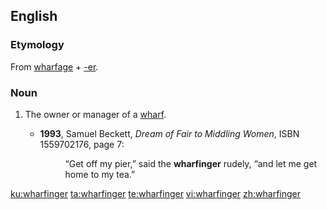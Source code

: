 ==English==

===Etymology===
From [[wharfage]] + [[-er]].

===Noun===
{{en-noun}}

# {{context|chiefly|historical|lang=en}} The owner or manager of a [[wharf]].
#* '''1993''', Samuel Beckett, ''Dream of Fair to Middling Women'', ISBN 1559702176, page 7:
#*: “Get off my pier,” said the '''wharfinger''' rudely, “and let me get home to my tea.”

[[ku:wharfinger]]
[[ta:wharfinger]]
[[te:wharfinger]]
[[vi:wharfinger]]
[[zh:wharfinger]]